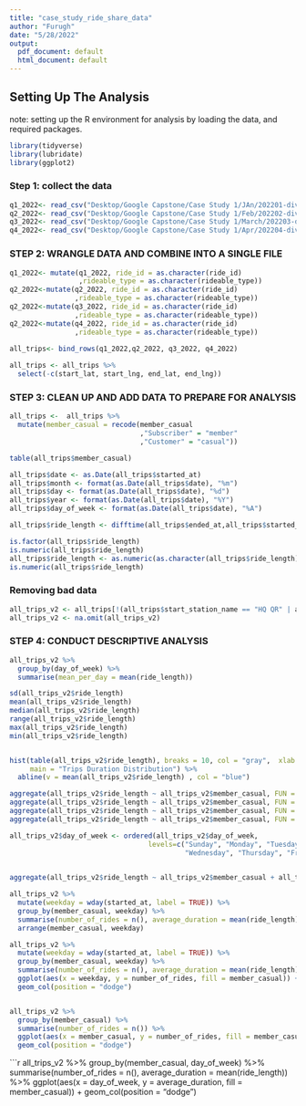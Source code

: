 ```yaml
---
title: "case_study_ride_share_data"
author: "Furugh"
date: "5/28/2022"
output:
  pdf_document: default
  html_document: default
---
```


## Setting Up The Analysis
note: setting up the R environment for analysis by loading the data, and required packages.
```r

library(tidyverse)
library(lubridate)
library(ggplot2)

```
### Step 1: collect the data
```r

q1_2022<- read_csv("Desktop/Google Capstone/Case Study 1/JAn/202201-divvy-tripdata.csv")
q2_2022<- read_csv("Desktop/Google Capstone/Case Study 1/Feb/202202-divvy-tripdata.csv")
q3_2022<- read_csv("Desktop/Google Capstone/Case Study 1/March/202203-divvy-tripdata.csv")
q4_2022<- read_csv("Desktop/Google Capstone/Case Study 1/Apr/202204-divvy-tripdata 2.csv")
```

### STEP 2: WRANGLE DATA AND COMBINE INTO A SINGLE FILE
```r
q1_2022<- mutate(q1_2022, ride_id = as.character(ride_id)
                 ,rideable_type = as.character(rideable_type))
q2_2022<-mutate(q2_2022, ride_id = as.character(ride_id)
                ,rideable_type = as.character(rideable_type))
q2_2022<-mutate(q3_2022, ride_id = as.character(ride_id)
                ,rideable_type = as.character(rideable_type))
q2_2022<-mutate(q4_2022, ride_id = as.character(ride_id)
                ,rideable_type = as.character(rideable_type))
  
all_trips<- bind_rows(q1_2022,q2_2022, q3_2022, q4_2022)

all_trips <- all_trips %>% 
  select(-c(start_lat, start_lng, end_lat, end_lng))
```

### STEP 3: CLEAN UP AND ADD DATA TO PREPARE FOR ANALYSIS

```r
all_trips <-  all_trips %>% 
  mutate(member_casual = recode(member_casual
                                ,"Subscriber" = "member"
                                ,"Customer" = "casual"))

table(all_trips$member_casual)

all_trips$date <- as.Date(all_trips$started_at)
all_trips$month <- format(as.Date(all_trips$date), "%m")
all_trips$day <- format(as.Date(all_trips$date), "%d")
all_trips$year <- format(as.Date(all_trips$date), "%Y")
all_trips$day_of_week <- format(as.Date(all_trips$date), "%A")
```

```r
all_trips$ride_length <- difftime(all_trips$ended_at,all_trips$started_at)

is.factor(all_trips$ride_length)
is.numeric(all_trips$ride_length)
all_trips$ride_length <- as.numeric(as.character(all_trips$ride_length))
is.numeric(all_trips$ride_length)
```

### Removing bad data

```r
all_trips_v2 <- all_trips[!(all_trips$start_station_name == "HQ QR" | all_trips$ride_length<0 | all_trips$member_casual == "NA"),]
all_trips_v2 <- na.omit(all_trips_v2)
```

### STEP 4: CONDUCT DESCRIPTIVE ANALYSIS

```r


all_trips_v2 %>% 
  group_by(day_of_week) %>% 
  summarise(mean_per_day = mean(ride_length))

sd(all_trips_v2$ride_length)
mean(all_trips_v2$ride_length)
median(all_trips_v2$ride_length)
range(all_trips_v2$ride_length)
max(all_trips_v2$ride_length) 
min(all_trips_v2$ride_length) 


hist(table(all_trips_v2$ride_length), breaks = 10, col = "gray",  xlab = "Histogram with Normal Curve",
     main = "Trips Duration Distribution") %>%
  abline(v = mean(all_trips_v2$ride_length) , col = "blue")
```

```r
aggregate(all_trips_v2$ride_length ~ all_trips_v2$member_casual, FUN = mean)
aggregate(all_trips_v2$ride_length ~ all_trips_v2$member_casual, FUN = median)
aggregate(all_trips_v2$ride_length ~ all_trips_v2$member_casual, FUN = max)
aggregate(all_trips_v2$ride_length ~ all_trips_v2$member_casual, FUN = min)

all_trips_v2$day_of_week <- ordered(all_trips_v2$day_of_week,
                                  levels=c("Sunday", "Monday", "Tuesday", 
                                           "Wednesday", "Thursday", "Friday", "Saturday"))

  
aggregate(all_trips_v2$ride_length ~ all_trips_v2$member_casual + all_trips_v2$day_of_week, FUN = mean)
```



```r
all_trips_v2 %>% 
  mutate(weekday = wday(started_at, label = TRUE)) %>% 
  group_by(member_casual, weekday) %>% 
  summarise(number_of_rides = n(), average_duration = mean(ride_length)) %>%
  arrange(member_casual, weekday)	
```

```r
all_trips_v2 %>% 
  mutate(weekday = wday(started_at, label = TRUE)) %>% 
  group_by(member_casual, weekday) %>% 
  summarise(number_of_rides = n(), average_duration = mean(ride_length)) %>% 
  ggplot(aes(x = weekday, y = number_of_rides, fill = member_casual)) +
  geom_col(position = "dodge")



```

```r
all_trips_v2 %>%
  group_by(member_casual) %>%
  summarise(number_of_rides = n()) %>%
  ggplot(aes(x = member_casual, y = number_of_rides, fill = member_casual)) +
  geom_col(position = "dodge")
```

```r
all_trips_v2 %>% 
  group_by(member_casual, day_of_week) %>% 
  summarise(number_of_rides = n(), average_duration = mean(ride_length)) %>% 
  ggplot(aes(x = day_of_week, y = average_duration, fill = member_casual)) +
  geom_col(position =  "dodge")